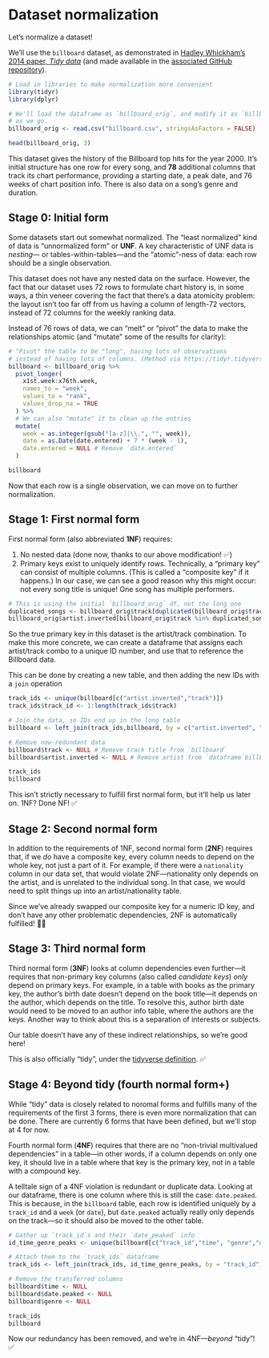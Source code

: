 # Dataset normalization
Let's normalize a dataset! 

We'll use the `billboard` dataset, as demonstrated in [Hadley Whickham's 2014 paper, *Tidy data*](https://vita.had.co.nz/papers/tidy-data.html) (and made available in the [associated
GitHub repository](https://github.com/hadley/tidy-data/blob/master/data/billboard.csv)).

```r
# Load in libraries to make normalization more convenient
library(tidyr)
library(dplyr)

# We'll load the dataframe as `billboard_orig`, and modify it as `billboard`
# as we go.
billboard_orig <- read.csv("billboard.csv", stringsAsFactors = FALSE)

head(billboard_orig, 3)
```

This dataset gives the history of the Billboard top hits for the year 2000. It's
initial structure has one row for every song, and **78** additional columns that
track its chart performance, providing a starting date, a peak date, and 76
weeks of chart position info. There is also data on a song's genre and duration.

## Stage 0: Initial form

Some datasets start out somewhat normalized. The "least normalized" kind of data
is "unnormalized form" or **UNF**. A key characteristic of UNF data is *nesting*—
or tables-within-tables—and the "atomic"-ness of data: each row should be a single observation.

This dataset does not have any nested data on the surface. However, the fact that
our dataset uses 72 rows to formulate chart history is, in some ways, a thin 
veneer covering the fact that there's a data atomicity problem: the layout isn't too far
off from us having a column of length-72 vectors, instead of 72 columns for the weekly ranking data.

Instead of 76 rows of data, we can "melt" or "pivot" the data to make the relationships 
atomic (and "mutate" some of the results for clarity):

```r

# "Pivot" the table to be "long", having lots of observations
# instead of having lots of columns. (Method via https://tidyr.tidyverse.org/articles/tidy-data.html)
billboard <- billboard_orig %>% 
  pivot_longer(
    x1st.week:x76th.week, 
    names_to = "week", 
    values_to = "rank", 
    values_drop_na = TRUE
  ) %>%
  # We can also "mutate" it to clean up the entries
  mutate(
    week = as.integer(gsub("[a-z]|\\.", "", week)),
    date = as.Date(date.entered) + 7 * (week - 1),
    date.entered = NULL # Remove `date.entered`
  )

billboard
```

Now that each row is a single observation, we can move on to further normalization.

## Stage 1: First normal form

First normal form (also abbreviated **1NF**) requires:

1.   No nested data (done now, thanks to our above modification! ✅)
2.   Primary keys exist to uniquely identify rows. Technically, a "primary key" can consist of
multiple columns. (This is called a "composite key" if it happens.) In our case, 
we can see a good reason why this might occur: not every song title is unique! 
One song has multiple performers.
```r
# This is using the initial `billboard_orig` df, not the long one
duplicated_songs <- billboard_orig$track[duplicated(billboard_orig$track)]
billboard_orig$artist.inverted[billboard_orig$track %in% duplicated_songs]
```

So the true primary key in this dataset is the artist/track combination. To make
this more concrete, we can create a dataframe that assigns each artist/track combo to
a unique ID number, and use that to reference the Billboard data.

This can be done by creating a new table, and then adding the new IDs with a `join` operation

```r
track_ids <- unique(billboard[c("artist.inverted","track")])
track_ids$track_id <- 1:length(track_ids$track)

# Join the data, so IDs end up in the long table
billboard <- left_join(track_ids,billboard, by = c("artist.inverted", "track"))

# Remove now-redundant data
billboard$track <- NULL # Remove track title from `billboard`
billboard$artist.inverted <- NULL # Remove artist from `dataframe`billboard`

track_ids
billboard
```

This isn't strictly necessary to fulfill first normal form, but it'll help us later on. 
1NF? Done NF! ✅

## Stage 2: Second normal form

In addition to the requirements of 1NF, second normal form (**2NF**) requires that, if we
*do* have a composite key, every column needs to depend on the whole key, not just
a part of it. For example, if there were a `nationality` column in our data set, 
that would violate 2NF—nationality only depends on the artist, and is unrelated
to the individual song. In that case, we would need to split things up into an
artist/nationality table.

Since we've already swapped our composite key for a numeric ID key, and
don't have any other problematic dependencies, 2NF is automatically fulfilled! 🎉✅

## Stage 3: Third normal form

Third normal form (**3NF**) looks at column dependencies even further—it requires that
non-primary key columns (also called *candidate keys*) *only* depend on primary keys. For example,
in a table with books as the primary key, the author's birth date doesn't depend
on the book title—it depends on the author, which depends on the title. To resolve 
this, author birth date would need to be moved to an author info table, where the 
authors are the keys. Another way to think about this is a separation of interests or subjects.

Our table doesn't have any of these indirect relationships, so we're good here!

This is also officially "tidy", under the [tidyverse
definition](https://tidyr.tidyverse.org/articles/tidy-data.html#tidy-data). ✅

## Stage 4: Beyond tidy (fourth normal form+)

While "tidy" data is closely related to noromal forms and fulfills many of the
requirements of the first 3 forms, there is even more normalization that can be done.
There are currently 6 forms that have been defined, but we'll stop at 4 for now. 

Fourth normal form (**4NF**) requires that there are no "non-trivial multivalued
dependencies" in a table—in other words, if a column depends on only one key,
it should live in a table where that key is the primary key, not in a table with
a compound key.

A telltale sign of a 4NF violation is redundant or duplicate data. Looking at our
dataframe, there is one column where this is still the case: `date.peaked`. This is
because, in the `billboard` table, each row is identified uniquely by a `track_id`
and a `week` (or `date`), but `date.peaked` actually really only depends on the
track—so it should also be moved to the other table. 

```r
# Gather up `track_id`s and their `date_peaked` info
id_time_genre_peaks <- unique(billboard[c("track_id","time", "genre","date.peaked")])

# Attach them to the `track_ids` dataframe
track_ids <- left_join(track_ids, id_time_genre_peaks, by = "track_id")

# Remove the transferred columns
billboard$time <- NULL
billboard$date.peaked <- NULL
billboard$genre <- NULL

track_ids
billboard
```

Now our redundancy has been removed, and we're in 4NF—*beyond* "tidy"! ✅